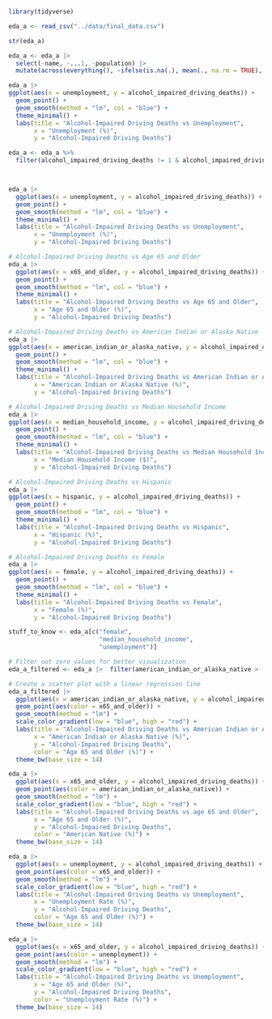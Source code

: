 ```r
library(tidyverse)
```



```r
eda_a <- read_csv("../data/final_data.csv")

str(eda_a)

eda_a <- eda_a |> 
  select(-name, -...1, -population) |> 
  mutate(across(everything(), ~ifelse(is.na(.), mean(., na.rm = TRUE), .)))
```


```r
eda_a |> 
ggplot(aes(x = unemployment, y = alcohol_impaired_driving_deaths)) +
  geom_point() +
  geom_smooth(method = "lm", col = "blue") +
  theme_minimal() +
  labs(title = "Alcohol-Impaired Driving Deaths vs Unemployment",
       x = "Unemployment (%)",
       y = "Alcohol-Impaired Driving Deaths")

```


```r
eda_a <- eda_a %>%
  filter(alcohol_impaired_driving_deaths != 1 & alcohol_impaired_driving_deaths != 0)



eda_a |> 
  ggplot(aes(x = unemployment, y = alcohol_impaired_driving_deaths)) +
  geom_point() +
  geom_smooth(method = "lm", col = "blue") +
  theme_minimal() +
  labs(title = "Alcohol-Impaired Driving Deaths vs Unemployment",
       x = "Unemployment (%)",
       y = "Alcohol-Impaired Driving Deaths")

# Alcohol-Impaired Driving Deaths vs Age 65 and Older
eda_a |> 
  ggplot(aes(x = x65_and_older, y = alcohol_impaired_driving_deaths)) +
  geom_point() +
  geom_smooth(method = "lm", col = "blue") +
  theme_minimal() +
  labs(title = "Alcohol-Impaired Driving Deaths vs Age 65 and Older",
       x = "Age 65 and Older (%)",
       y = "Alcohol-Impaired Driving Deaths")

# Alcohol-Impaired Driving Deaths vs American Indian or Alaska Native
eda_a |> 
ggplot(aes(x = american_indian_or_alaska_native, y = alcohol_impaired_driving_deaths)) +
  geom_point() +
  geom_smooth(method = "lm", col = "blue") +
  theme_minimal() +
  labs(title = "Alcohol-Impaired Driving Deaths vs American Indian or Alaska Native",
       x = "American Indian or Alaska Native (%)",
       y = "Alcohol-Impaired Driving Deaths")

# Alcohol-Impaired Driving Deaths vs Median Household Income
eda_a |> 
ggplot(aes(x = median_household_income, y = alcohol_impaired_driving_deaths)) +
  geom_point() +
  geom_smooth(method = "lm", col = "blue") +
  theme_minimal() +
  labs(title = "Alcohol-Impaired Driving Deaths vs Median Household Income",
       x = "Median Household Income ($)",
       y = "Alcohol-Impaired Driving Deaths")

# Alcohol-Impaired Driving Deaths vs Hispanic
eda_a |> 
ggplot(aes(x = hispanic, y = alcohol_impaired_driving_deaths)) +
  geom_point() +
  geom_smooth(method = "lm", col = "blue") +
  theme_minimal() +
  labs(title = "Alcohol-Impaired Driving Deaths vs Hispanic",
       x = "Hispanic (%)",
       y = "Alcohol-Impaired Driving Deaths")

# Alcohol-Impaired Driving Deaths vs Female
eda_a |> 
ggplot(aes(x = female, y = alcohol_impaired_driving_deaths)) +
  geom_point() +
  geom_smooth(method = "lm", col = "blue") +
  theme_minimal() +
  labs(title = "Alcohol-Impaired Driving Deaths vs Female",
       x = "Female (%)",
       y = "Alcohol-Impaired Driving Deaths")
```


```r
stuff_to_know <- eda_a[c("female",
                         "median_household_income", 
                         "unemployment")]
```


```r
# Filter out zero values for better visualization
eda_a_filtered <- eda_a |>  filter(american_indian_or_alaska_native > .1)

# Create a scatter plot with a linear regression line
eda_a_filtered |> 
  ggplot(aes(x = american_indian_or_alaska_native, y = alcohol_impaired_driving_deaths)) +
  geom_point(aes(color = x65_and_older)) +
  geom_smooth(method = "lm") +
  scale_color_gradient(low = "blue", high = "red") +
  labs(title = "Alcohol-Impaired Driving Deaths vs American Indian or Alaska Native",
       x = "American Indian or Alaska Native (%)",
       y = "Alcohol-Impaired Driving Deaths",
       color = "Age 65 and Older (%)") +
  theme_bw(base_size = 14)
```


```r
eda_a |> 
  ggplot(aes(x = x65_and_older, y = alcohol_impaired_driving_deaths)) +
  geom_point(aes(color = american_indian_or_alaska_native)) +
  geom_smooth(method = "lm") +
  scale_color_gradient(low = "blue", high = "red") +
  labs(title = "Alcohol-Impaired Driving Deaths vs age 65 and Older",
       x = "Age 65 and Older (%)",
       y = "Alcohol-Impaired Driving Deaths",
       color = "American Native (%)") +
  theme_bw(base_size = 14)
```


```r
eda_a |> 
  ggplot(aes(x = unemployment, y = alcohol_impaired_driving_deaths)) +
  geom_point(aes(color = x65_and_older)) +
  geom_smooth(method = "lm") +
  scale_color_gradient(low = "blue", high = "red") +
  labs(title = "Alcohol-Impaired Driving Deaths vs Unemployment",
       x = "Unemployment Rate (%)",
       y = "Alcohol-Impaired Driving Deaths",
       color = "Age 65 and Older (%)") +
  theme_bw(base_size = 14)
```


```r
eda_a |> 
  ggplot(aes(x = x65_and_older, y = alcohol_impaired_driving_deaths)) +
  geom_point(aes(color = unemployment)) +
  geom_smooth(method = "lm") +
  scale_color_gradient(low = "blue", high = "red") +
  labs(title = "Alcohol-Impaired Driving Deaths vs Unemployment",
       x = "Age 65 and Older (%)",
       y = "Alcohol-Impaired Driving Deaths",
       color = "Unemployment Rate (%)") +
  theme_bw(base_size = 14)
```

